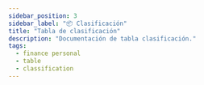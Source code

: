 ```yaml
---
sidebar_position: 3
sidebar_label: "📦 Clasificación"
title: "Tabla de clasificación"
description: "Documentación de tabla clasificación."
tags:
  - finance personal
  - table
  - classification
---
```



<Title nameTable="classifications" />

Lista de clasificaciones para las operaciones de tipo ingreso.

## 📄 Columnas

<Field
  field="id"
  types="INT"
  isUnique
  isIncremental
  isPrimaryKey
  comments="Identificador único para el catálogo de clasificaciones."
/>

<Field
  field="usr_id"
  types="INT"
  isDefaultNull
  isNull
  comments="Identificador del usuario quien hizo la operación."
/>

<Field
  field="code"
  types="CHAR(10)"
  isDefaultNull
  isNull
  comments="Código de la clasificación."
/>

<Field
  field="name"
  types="VARCHAR(255)"
  isDefaultNull
  isNull
  comments="Descripción de la clasificación."
/>

<Field
  field="icon"
  types="VARCHAR(15)"
  isDefaultNull
  isNull
  comments="Icono de la clasificación."
/>

<Field
  field="observation"
  types="TEXT"
  isNull
  isDefaultNull
  comments="Observaciones de la clasificación, opcional."
/>

<Field
  field="file"
  types="VARCHAR(120)"
  isNull
  isDefaultNull
  comments="Captura del nombre del archivo, opcional."
/>

<Field
  field="status"
  types="CHAR(20)"
  defaultValue="Activo"
  comments="Estatus actual de la clasificación [Activo || Inactivo]."
/>

<Field
  field="created_at"
  types="TIMESTAMP"
  isNull
  defaultValue="NOW()"
  comments="Datos de auditoria, Fecha de alta del registro."
/>

<Field
  field="updated_at"
  types="TIMESTAMP"
  isNull
  defaultValue="NOW()"
  comments="Datos de auditoria, Fecha de actualización del registro."
/>

<Field
  field="deleted_at"
  types="TIMESTAMP"
  isNull
  isDefaultNull
  comments="Datos de auditoria, Fecha de baja del registro."
/>

## 📑 Indexes

<Index indexName="pkClassification" isPrimaryKey field="id" />

<Index indexName="ukClassification" isUnique field="name" />

## 🚏 Relaciones

<Relationship
  table="users"
  cardinality="➡1:N➡"
  foreign="Classifications"
  constraint="fkClassificationUser"
  relationship="1:N"
  field_id="id"
/>
